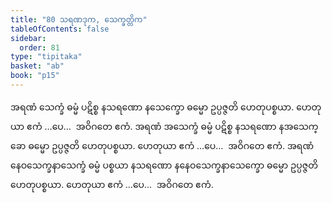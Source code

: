```yaml
---
title: "80 သရဏဒုက, သေက္ခတ္တိက"
tableOfContents: false
sidebar:
  order: 81
type: "tipitaka"
basket: "ab"
book: "p15"
---
```



<DynamicBreadcrumb />

<Division number="92" book="p15" e="ch" v="40" p="240">

<Paragraph number="253" book="p15">
အရဏံ သေက္ခံ ဓမ္မံ ပဋိစ္စ နသရဏော နသေက္ခော ဓမ္မော ဥပ္ပဇ္ဇတိ ဟေတုပစ္စယာ. ဟေတုယာ ဧကံ …ပေ…  အဝိဂတေ ဧကံ.
</Paragraph>

<Paragraph number="254" book="p15">
အရဏံ အသေက္ခံ ဓမ္မံ ပဋိစ္စ နသရဏော နအသေက္ခော ဓမ္မော ဥပ္ပဇ္ဇတိ ဟေတုပစ္စယာ. ဟေတုယာ ဧကံ …ပေ…  အဝိဂတေ ဧကံ.
</Paragraph>

<Paragraph number="255" book="p15">
အရဏံ နေဝသေက္ခနာသေက္ခံ ဓမ္မံ ပစ္စယာ နသရဏော နနေဝသေက္ခနာသေက္ခော ဓမ္မော ဥပ္ပဇ္ဇတိ ဟေတုပစ္စယာ. ဟေတုယာ ဧကံ …ပေ…  အဝိဂတေ ဧကံ.
</Paragraph>
</Division>